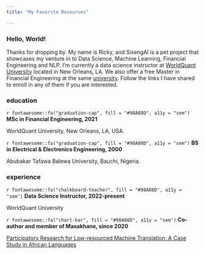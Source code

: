 ---
title: "My Favorite Resources"

---


### Hello, World!    

<p class="topbr"> Thanks for dropping by. My name is Ricky, and SisengAI is a pet project that showcases my venture in to Data Science, Machine Learning, Financial Engineering and NLP. I'm currently a data science instructor at [WorldQuant University](https://www.wqu.edu/programs/applied-ds-lab){target="_blank"} located in New Orleans, LA. We also offer a free Master in Financial Engineering at the same [university](https://www.wqu.edu/programs/mscfe/){target="_blank"}. Follow the links I have shared to enroll in any of them if you are interested.</p>

### education

<div class="topbr">
<p class="custom-subtitle">`r fontawesome::fa("graduation-cap", fill = "#98A08D", a11y = "sem")` **MSc in Financial Engineering, 2021**</p>  
<p class="custom-subtitle2">WorldQuant University, New Orleans, LA, USA.</p>

<p class="custom-subtitle">`r fontawesome::fa("graduation-cap", fill = "#98A08D", a11y = "sem")` **BS in Electrical & Electronics Engineering, 2000**</p>  
<p class="custom-subtitle2">Abubakar Tafawa Balewa University, Bauchi, Nigeria.</p>
</div>



### experience

<div class="topbr">
<p class="custom-subtitle">`r fontawesome::fa("chalkboard-teacher", fill = "#98A08D", a11y = "sem")` **Data Science Instructor, 2022-present**</p>   
<p class="custom-subtitle2">WorldQuant University</p>  

<p class="custom-subtitle">`r fontawesome::fa("chart-bar", fill = "#98A08D", a11y = "sem")` **Co-author and member of Masakhane, since 2020**</p>    
<p class="custom-subtitle2">[Participatory Research for Low-resourced Machine Translation: A Case Study in African Languages](https://www.researchgate.net/publication/344505986_Participatory_Research_for_Low-resourced_Machine_Translation_A_Case_Study_in_African_Languages){target="_blank"}</p>
</div>


